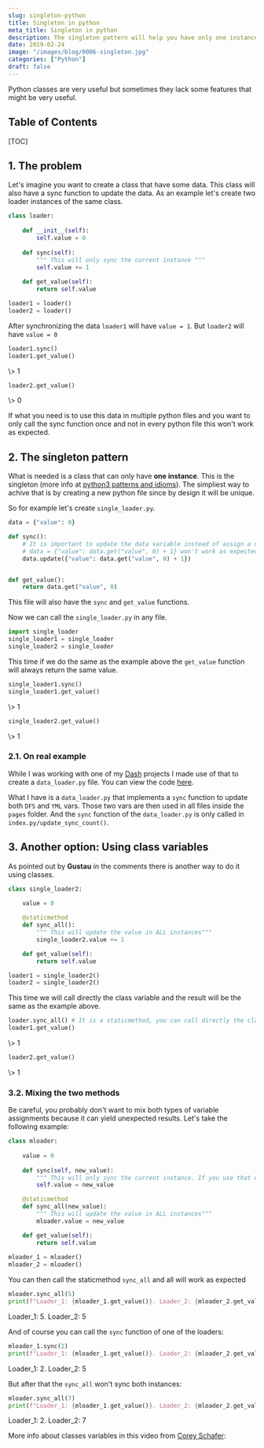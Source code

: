 ```yaml
---
slug: singleton-python
title: Singleton in python
meta_title: Singleton in python
description: The singleton pattern will help you have only one instance and allow you to call only one sync function.
date: 2019-02-24
image: "/images/blog/0006-singleton.jpg"
categories: ["Python"]
draft: false
---
```


Python classes are very useful but sometimes they lack some features that might be very useful.

## Table of Contents

[TOC]

## 1. The problem
Let's imagine you want to create a class that have some data. This class will also have a sync function to update the data. As an example let's create two loader instances of the same class.

```python
class loader:
  
    def __init__(self):
        self.value = 0
      
    def sync(self):
        """ This will only sync the current instance """
        self.value += 1
      
    def get_value(self):
        return self.value

loader1 = loader()
loader2 = loader()
```

After synchronizing the data `loader1` will have `value = 1`. But `loader2` will have `value = 0`

```python
loader1.sync()
loader1.get_value()
```
<TerminalOutput className="mb-6">
  \> 1
</TerminalOutput>

```python
loader2.get_value()
```
<TerminalOutput>
  \> 0
</TerminalOutput>

If what you need is to use this data in multiple python files and you want to only call the sync function once and not in every python file this won't work as expected.

## 2. The singleton pattern
What is needed is a class that can only have **one instance**. This is the singleton (more info at [python3 patterns and idioms](https://python-3-patterns-idioms-test.readthedocs.io/en/latest/Singleton.html)). The simpliest way to achive that is by creating a new python file since by design it will be unique.

So for example let's create `single_loader.py`.

```python
data = {"value": 0}

def sync():
    # It is important to update the data variable instead of assign a new value
    # data = {"value": data.get("value", 0) + 1} won't work as expected
    data.update({"value": data.get("value", 0) + 1})


def get_value():
    return data.get("value", 0)

```

This file will also have the `sync` and `get_value` functions.

Now we can call the `single_loader.py` in any file.

```python
import single_loader
single_loader1 = single_loader
single_loader2 = single_loader
```

This time if we do the same as the example above the `get_value` function will always return the same value.

```python
single_loader1.sync()
single_loader1.get_value()
```
<TerminalOutput className="mb-6">
  \> 1
</TerminalOutput>

```python
single_loader2.get_value()
```
<TerminalOutput>
  \> 1
</TerminalOutput>

### 2.1. On real example

While I was working with one of my [Dash](https://plot.ly/products/dash/) projects I made use of that to create a `data_loader.py` file. You can view the code [here](https://github.com/villoro/expensor_personal/tree/4.3.3/src).

What I have is a `data_loader.py` that implements a `sync` function to update both `DFS` and `YML` vars. Those two vars are then used in all files inside the `pages` folder. And the `sync` function of the `data_loader.py` is only called in `index.py/update_sync_count()`.

## 3. Another option: Using class variables
As pointed out by **Gustau** in the comments there is another way to do it using classes.

```python
class single_loader2:
    
    value = 0

    @staticmethod
    def sync_all():
        """ This will update the value in ALL instances"""
        single_loader2.value += 1

    def get_value(self):
        return self.value

loader1 = single_loader2()
loader2 = single_loader2()
```

This time we will call directly the class variable and the result will be the same as the example above.

```python
loader.sync_all() # It is a staticmethod, you can call directly the class function
loader1.get_value()
```
<TerminalOutput className="mb-6">
  \> 1
</TerminalOutput>

```python
loader2.get_value()
```
<TerminalOutput>
  \> 1
</TerminalOutput>

### 3.2. Mixing the two methods

Be careful, you probably don't want to mix both types of variable assignments because it can yield unexpected results. Let's take the following example:

```python
class mloader:
    
    value = 0
    
    def sync(self, new_value):
        """ This will only sync the current instance. If you use that one time the sync all won't work"""
        self.value = new_value

    @staticmethod
    def sync_all(new_value):
        """ This will update the value in ALL instances"""
        mloader.value = new_value

    def get_value(self):
        return self.value
    
mloader_1 = mloader()
mloader_2 = mloader()
```

You can then call the staticmethod `sync_all` and all will work as expected

```python
mloader.sync_all(5)
print(f"Loader_1: {mloader_1.get_value()}. Loader_2: {mloader_2.get_value()}")
```
<TerminalOutput>
  Loader_1: 5. Loader_2: 5
</TerminalOutput>

And of course you can call the `sync` function of one of the loaders:

```python
mloader_1.sync(2)
print(f"Loader_1: {mloader_1.get_value()}. Loader_2: {mloader_2.get_value()}")
```
<TerminalOutput>
  Loader_1: 2. Loader_2: 5
</TerminalOutput>

But after that the `sync_all` won't sync both instances:

```python
mloader.sync_all(7)
print(f"Loader_1: {mloader_1.get_value()}. Loader_2: {mloader_2.get_value()}")
```
<TerminalOutput>
  Loader_1: 2. Loader_2: 7
</TerminalOutput>

More info about classes variables in this video from [Corey Schafer](https://www.youtube.com/channel/UCCezIgC97PvUuR4_gbFUs5g):

<Youtube client:load id="BJ-VvGyQxho" title="Python OOP Tutorial 2: Class Variables" />
